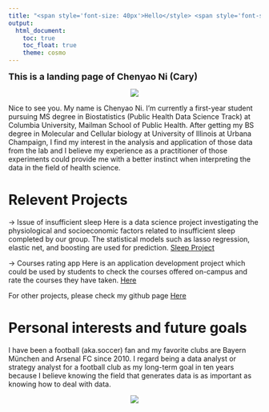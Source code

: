 ```yaml
---
title: "<span style='font-size: 40px'>Hello</style> <span style='font-size: 20px'>Everyone</style>"
output: 
  html_document:
    toc: true
    toc_float: true
    theme: cosmo
---
```

<font size="4">
__This is a landing page of Chenyao Ni (Cary)__
</font>

<center>
<img src="images/IMG_2058.jpg" style="width=10">

</center>
Nice to see you.
My name is Chenyao Ni. I’m currently a first-year student pursuing MS degree in Biostatistics (Public Health Data Science Track) at Columbia University, Mailman School of Public Health. After getting my BS degree in Molecular and Cellular biology at University of Illinois at Urbana Champaign, I find my interest in the analysis and application of those data from the lab and I believe my experience as a practitioner of those experiments could provide me with a better instinct when interpreting the data in the field of health science. 

# Relevent Projects
-> Issue of insufficient sleep
Here is a data science project investigating the physiological and socioeconomic factors  related to insufficient sleep completed by our group. The statistical models such as lasso regression, elastic net, and boosting are used for prediction. [Sleep Project](jchaicc.github.io/final.github.io/)

-> Courses rating app
Here is an application development project which could be used by students to check the courses offered on-campus and rate the courses they have taken. [Here](https://github.com/caryni01/Course-selection-app/tree/main/MP-Fall2020-chenyao4-master)

For other projects, please check my github page [Here](https://github.com/caryni01)

# Personal interests and future goals

I have been a football (aka.soccer) fan and my favorite clubs are Bayern München and Arsenal FC since 2010. I regard being a data analyst or strategy analyst for a football club as my long-term goal in ten years because I believe knowing the field that generates data is as important as knowing how to deal with data. 

<center>
<img src="images/tactics.jpeg" style="width=20">

</center>
